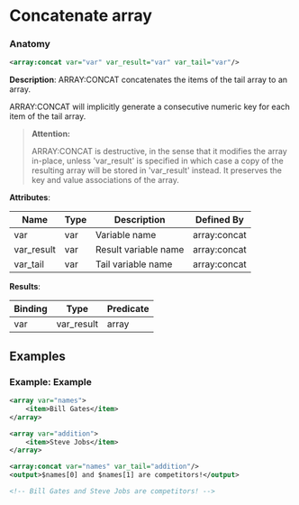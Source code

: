 # Concatenate array

### Anatomy

```xml
<array:concat var="var" var_result="var" var_tail="var"/>
```

 **Description**:
 ARRAY:CONCAT concatenates the items of the tail array to an array.

ARRAY:CONCAT will implicitly generate a consecutive numeric key for each item of the tail array.


> **Attention:**
>
> ARRAY:CONCAT is destructive, in the sense that it modifies the array in-place, unless 'var_result' is specified in which case a copy of the resulting array will be stored in 'var_result' instead. It preserves the key and value associations of the array.

**Attributes**:

| Name | Type | Description | Defined By |
| ---- | ---- | ----------- | ---------- |
| var | var | Variable name | array:concat |
| var_result | var | Result variable name | array:concat |
| var_tail | var | Tail variable name | array:concat |


**Results**:

| Binding | Type | Predicate |
| ------- | ---- | --------- |
| var|var_result | array | no-result-propagation |


## Examples

### Example: Example

```xml
<array var="names">
	<item>Bill Gates</item>
</array>

<array var="addition">
	<item>Steve Jobs</item>
</array>

<array:concat var="names" var_tail="addition"/>
<output>$names[0] and $names[1] are competitors!</output>

<!-- Bill Gates and Steve Jobs are competitors! -->
```

